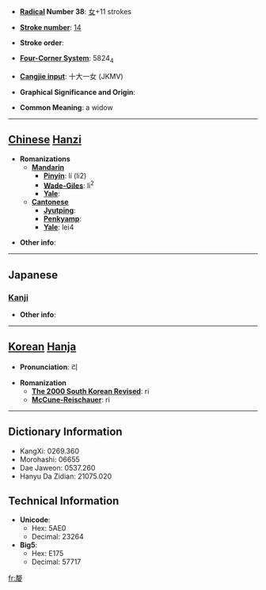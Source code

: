 * '''[[Wiktionary:Chinese radical index| Radical]] Number 38''': [[Wiktionary:Chinese radical index 女|女]]+11 strokes

* '''[[Wiktionary:Chinese total strokes index|Stroke number]]''': [[Wiktionary:Chinese total strokes index 14|14]]

* '''Stroke order''': 

* '''[[Wiktionary:Chinese four corner index|Four-Corner System]]''': 5824<sub>4</sub>

* '''[[Wiktionary:Chinese Cangjie index|Cangjie input]]''': 十大一女 (JKMV)

* '''Graphical Significance and Origin''': 

* '''Common Meaning''': a widow

----

== [[Chinese]] [[Hanzi]] ==

* '''Romanizations'''
** '''[[Mandarin]]'''
*** '''[[Pinyin]]''': lí (li2)
*** '''[[Wade-Giles]]''': li<sup>2</sup>
*** '''[[Yale]]''': 
** '''[[Cantonese]]'''
*** '''[[Jyutping]]''':
*** '''[[Penkyamp]]''': 
*** '''[[Yale]]''': lei4

* '''Other info''': 

----

==Japanese==
===[[Kanji]]===
{{kanji|on readings=[[り]] (ri)
|kun readings=[[やもめ]] (yamome)
}}

* '''Other info''':  

----

== [[Korean]] [[Hanja]] ==

* '''Pronunciation''': 리

* '''Romanization'''
** '''[[The 2000 South Korean Revised Romanization|The 2000 South Korean Revised]]''': ri
** '''[[McCune-Reischauer]]''': ri

----

== Dictionary Information ==

* KangXi: 0269.360
* Morohashi: 06655
* Dae Jaweon: 0537.260
* Hanyu Da Zidian: 21075.020

== Technical Information ==

* '''Unicode''':
** Hex: 5AE0
** Decimal: 23264
* '''Big5''':
** Hex: E175
** Decimal: 57717

[[fr:嫠]]